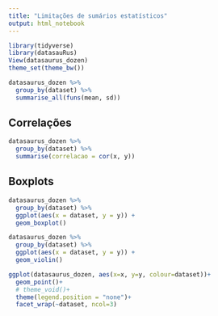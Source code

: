 ```yaml
---
title: "Limitações de sumários estatísticos"
output: html_notebook
---
```


```r
library(tidyverse)
library(datasauRus)
View(datasaurus_dozen)
theme_set(theme_bw())
```

```r
datasaurus_dozen %>% 
  group_by(dataset) %>% 
  summarise_all(funs(mean, sd))
```

## Correlações

```r

datasaurus_dozen %>% 
  group_by(dataset) %>% 
  summarise(correlacao = cor(x, y))

```


## Boxplots

```r
datasaurus_dozen %>% 
  group_by(dataset) %>% 
  ggplot(aes(x = dataset, y = y)) + 
  geom_boxplot()
```

```r
datasaurus_dozen %>% 
  group_by(dataset) %>% 
  ggplot(aes(x = dataset, y = y)) + 
  geom_violin()
```


```r
ggplot(datasaurus_dozen, aes(x=x, y=y, colour=dataset))+
  geom_point()+
  # theme_void()+
  theme(legend.position = "none")+
  facet_wrap(~dataset, ncol=3)

```

